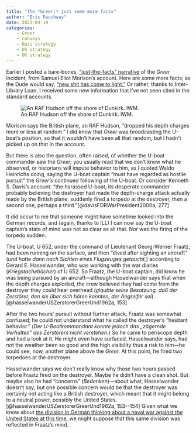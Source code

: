 ```yaml
---
title: "The *Greer:* just some more facts" 
author: "Eric Rauchway"
date: 2023-04-19
categories:
    - Greer
    - convoys
    - Nazi strategy
    - US strategy
    - UK strategy
---
```


Earlier I posted a bare-bones, ["just-the-facts" narrative](https://erauchway.github.io/posts/greer_1/) of the *Greer* incident, from Samuel Eliot Morison's account. Here are some more facts; as the Dude would say, ["new shit has come to light."](https://tenor.com/view/new-shit-has-come-to-light-big-lebowski-reveal-gif-16492009) Or rather, thanks to Inter-Library Loan, I received some new information that I've not seen cited in the standard accounts.

![An RAF Hudson off the shore of Dunkirk. IWM.](large_000000.jpg)

[//]: # (https://www.iwm.org.uk/collections/item/object/205207606)

Morison says the British plane, an RAF Hudson, "dropped his depth charges more or less at random." I did know that *Greer* was broadcasting the U-boat's position, so that it wouldn't have been all that random, but I hadn't picked up on that in the account.

But there is also the question, often raised, of whether the U-boat commander saw the *Greer;* you usually read that we don't know what he observed, or historians will impute behavior to him, as I quoted Waldo Heinrichs doing, saying the U-boat captain "must have regarded as hostile pursuit" the *Greer's* continued following of the U-boat. Or consider Kenneth S. Davis's account: "the harassed U-boat, its desperate commander probably believing the destroyer had made the depth-charge attack actually made by the British plane, suddenly fired a torpedo at the destroyer, then a second one, perhaps a third."[@davisFDRWarPresident2000a, 277]

It did occur to me that someone might have sometime looked into the German records, and (again, thanks to ILL) I can now say the U-boat captain's state of mind was not so clear as all that. Nor was the firing of the torpedo sudden.

The U-boat, U 652, under the command of Lieutenant Georg-Werner Fraatz, had been running on the surface, and then "dived after sighting an aircraft" (*und hatte dann nach Sichten eines Flugzeuges getaucht,*) according to Gerard E. Hasselwander, who was working with the war diaries (*Kriegstachebücher*) of U 652. So Fraatz, the U-boat captain, did know he was being pursued by an aircraft---although Hasselwander says that when the depth charges exploded, the crew believed they had come from the destroyer they could hear overhead (*glaubte seine Besatzung, daß der Zerstörer, den sie über sich hören konnten, der Angreifer sei*).[@hasselwanderUSZerstorerGreerUnd1962a, 153]

After the two hours' pursuit without further attack, Fraatz was somewhat confused; he could not understand what he called the destroyer's "hesitant behavior." (*Der U-Bootkommandant konnte jedoch das „zögernde Verhalten" des Zerstörers nicht verstehen.*) So he came to periscope depth and had a look at it. He might even have surfaced, Hasselwander says, had not the weather been so good and the high visibility thus a risk to him---he could see, now, another plane above the *Greer.* At this point, he fired two torpedoes at the destroyer.

Hasselwander says we don't really know why those two hours passed before Fraatz fired on the destroyer. Maybe he didn't have a clean shot. But maybe also he had "concerns" (*Bedenken*)---about what, Hasselwander doesn't say; but one possible concern would be that the destroyer was certainly not acting like a British destroyer, which meant that it might belong to a neutral power, possibly the United States.[@hasselwanderUSZerstorerGreerUnd1962a, 153--154] Given what we know about [the division in German thinking about a naval war against the United States at this time,](https://erauchway.github.io/posts/greer_2_nazi/) we might suppose that this same division was reflected in Fraatz's mind.

